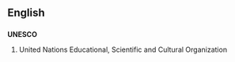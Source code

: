 ==English==
==={{acronym}}===
'''UNESCO'''

#United Nations Educational, Scientific and Cultural Organization